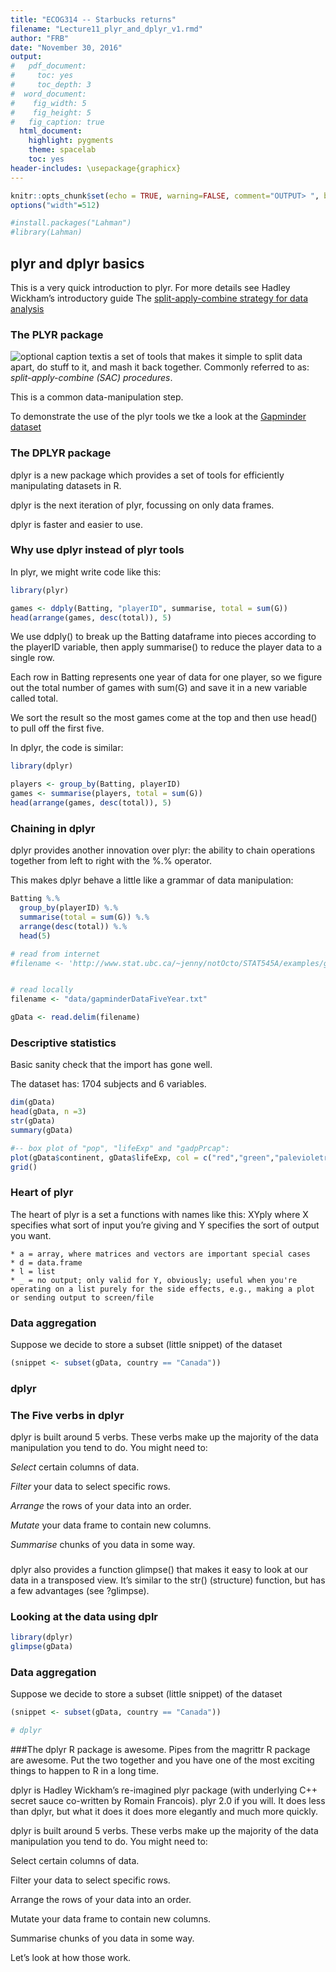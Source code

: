---
title: "ECOG314 -- Starbucks returns"
filename: "Lecture11_plyr_and_dplyr_v1.rmd"
author: "FRB"
date: "November 30, 2016"
output: 
#   pdf_document:
#     toc: yes
#     toc_depth: 3
#  word_document:
#    fig_width: 5
#    fig_height: 5
#   fig_caption: true
  html_document:
    highlight: pygments
    theme: spacelab
    toc: yes
header-includes: \usepackage{graphicx}
---

```{r setup, include=FALSE}
knitr::opts_chunk$set(echo = TRUE, warning=FALSE, comment="OUTPUT> ", background='yellow' )
options("width"=512)


```
```{r packages}
#install.packages("Lahman")
#library(Lahman)

```

## plyr and dplyr basics
This is a very quick introduction to plyr. For more details see Hadley Wickham's introductory guide The [split-apply-combine strategy for data analysis](http://www.jstatsoft.org/v40/i01)

### The PLYR package

![optional caption text](images/plyr.jpg)is a set of tools that makes it simple to split data apart, do stuff to it, and mash it back together.  Commonly referred to as: *split-apply-combine (SAC) procedures*. 

This is a common data-manipulation step. 

To demonstrate the use of the plyr tools we tke a look at the [Gapminder dataset](https://www.stat.ubc.ca/~jenny/notOcto/STAT545A/examples/gapminder/data/gapminderDataFiveYear.txt)


### The DPLYR package
dplyr is a new package which provides a set of tools for efficiently manipulating datasets in R.

dplyr is the next iteration of plyr, focussing on only data frames. 

dplyr is faster and easier to use. 

###  Why use dplyr instead of plyr tools

In plyr, we might write code like this:

```{r mplyr}

library(plyr)

games <- ddply(Batting, "playerID", summarise, total = sum(G))
head(arrange(games, desc(total)), 5)

```

We use ddply() to break up the Batting dataframe into pieces according to the playerID variable, then apply summarise() to reduce the player data to a single row. 

Each row in Batting represents one year of data for one player, so we figure out the total number of games with sum(G) and save it in a new variable called total. 

We sort the result so the most games come at the top and then use head() to pull off the first five.

In dplyr, the code is similar:

```{r dplyr}

library(dplyr)

players <- group_by(Batting, playerID)
games <- summarise(players, total = sum(G))
head(arrange(games, desc(total)), 5)
```


### Chaining in dplyr
dplyr provides another innovation over plyr: 
the ability to chain operations together from left to right with the %.% operator. 

This makes dplyr behave a little like a grammar of data manipulation:

```{r chain}

Batting %.%
  group_by(playerID) %.%
  summarise(total = sum(G)) %.%
  arrange(desc(total)) %.%
  head(5)

```
  
  

```{r import_data}
# read from internet 
#filename <- 'http://www.stat.ubc.ca/~jenny/notOcto/STAT545A/examples/gapminder/data/gapminderDataFiveYear.txt'


# read locally
filename <- "data/gapminderDataFiveYear.txt"

gData <- read.delim(filename)

```

### Descriptive statistics

Basic sanity check that the import has gone well.

The dataset has: 1704 subjects and 6 variables.

```{r describe}
dim(gData)
head(gData, n =3)
str(gData)
summary(gData)

#-- box plot of "pop", "lifeExp" and "gadpPrcap":
plot(gData$continent, gData$lifeExp, col = c("red","green","palevioletred1","royalblue2", "yellow"),las = 2)
grid()

```




### Heart of plyr
The heart of plyr is a set a functions with names like this: XYply where X specifies what sort of input you're giving and Y specifies the sort of output you want.

    * a = array, where matrices and vectors are important special cases
    * d = data.frame
    * l = list
    * _ = no output; only valid for Y, obviously; useful when you're operating on a list purely for the side effects, e.g., making a plot or sending output to screen/file


### Data aggregation
Suppose we decide to store a subset (little snippet) of the dataset

```{r snippet}
(snippet <- subset(gData, country == "Canada"))
```


### dplyr

### The Five verbs in dplyr

dplyr is built around 5 verbs. These verbs make up the majority of the data manipulation you tend to do. You might need to:

*Select* certain columns of data.

*Filter* your data to select specific rows.

*Arrange* the rows of your data into an order.

*Mutate* your data frame to contain new columns.

*Summarise* chunks of you data in some way.









###
dplyr also provides a function glimpse() that makes it easy to look at our data in a transposed view. It's similar to the str() (structure) function, but has a few advantages (see ?glimpse).

### Looking at the data using dplr
```{r datalook}
library(dplyr)
glimpse(gData)

```


### Data aggregation
Suppose we decide to store a subset (little snippet) of the dataset

```{r snippet11 }
(snippet <- subset(gData, country == "Canada"))

# dplyr

```

###The dplyr R package is awesome. Pipes from the magrittr R package are awesome. Put the two together and you have one of the most exciting things to happen to R in a long time.

dplyr is Hadley Wickham's re-imagined plyr package (with underlying C++ secret sauce co-written by Romain Francois). plyr 2.0 if you will. It does less than dplyr, but what it does it does more elegantly and much more quickly.

dplyr is built around 5 verbs. These verbs make up the majority of the data manipulation you tend to do. You might need to:

Select certain columns of data.

Filter your data to select specific rows.

Arrange the rows of your data into an order.

Mutate your data frame to contain new columns.

Summarise chunks of you data in some way.

Let's look at how those work.
